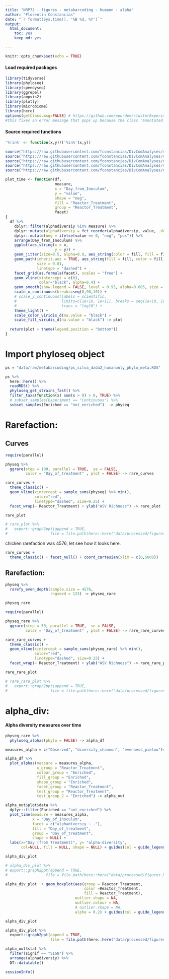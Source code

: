 ```yaml
---
title: "NRP72 - figures - metabarcoding - humann - alpha"
author: "Florentin Constancias"
date: "`r format(Sys.time(), '%B %d, %Y')`"
output: 
  html_document: 
    toc: yes
    keep_md: yes

---
```


```r
knitr::opts_chunk$set(echo = TRUE)
```

#### Load required packages

```r
library(tidyverse)
library(phyloseq)
library(speedyseq)
library(ggrepel)
library(ampvis2)
library(plotly)
library(microbiome)
library(here)
options(getClass.msg=FALSE) # https://github.com/epurdom/clusterExperiment/issues/66
#this fixes an error message that pops up because the class 'Annotated' is defined in two different packages
```

#### Source required functions

```r
'%!in%' <- function(x,y)!('%in%'(x,y))

source("https://raw.githubusercontent.com/fconstancias/DivComAnalyses/master/R/phyloseq_taxa_tests.R")
source("https://raw.githubusercontent.com/fconstancias/DivComAnalyses/master/R/phyloseq_normalisation.R")
source("https://raw.githubusercontent.com/fconstancias/DivComAnalyses/master/R/phyloseq_alpha.R")
source("https://raw.githubusercontent.com/fconstancias/DivComAnalyses/master/R/phyloseq_beta.R")
source("https://raw.githubusercontent.com/fconstancias/DivComAnalyses/master/R/phyloseq_heatmap.R")
```

```r
plot_time <- function(df, 
                      measure,
                      x = "Day_from_Inoculum", 
                      y = "value", 
                      shape = "neg",
                      fill = "Reactor_Treatment",
                      group = "Reactor_Treatment", 
                      facet)
{
  df %>%
    dplyr::filter(alphadiversiy %in% measure) %>%
    dplyr::mutate(alphadiversiy = fct_reorder(alphadiversiy, value, .desc = TRUE)) %>%
    dplyr::mutate(neg = ifelse(value == 0, "neg", "pos")) %>%
    arrange(Day_from_Inoculum) %>%
    ggplot(aes_string(x = x,
                      y = y)) +
    geom_jitter(size=0.5, alpha=0.9, aes_string(color = fill, fill = fill, shape = shape),  show.legend = TRUE) + 
    geom_path(inherit.aes = TRUE, aes_string(fill = fill, color = fill, show.legend = FALSE),
              size = 0.01,
              linetype = "dashed") +
    facet_grid(as.formula(facet), scales = "free") +
    geom_vline(xintercept = c(0),
               color="black", alpha=0.4) +
    geom_smooth(show.legend = FALSE, level = 0.95, alpha=0.005, size = 0.5 ,aes_string(color = fill, fill = fill)) +
    scale_x_continuous(breaks=seq(0,90,10)) +
    # scale_y_continuous(labels = scientific,
    #                    limits=c(1e+10, 1e+11), breaks = seq(1e+10, 1e+11, by = 1e+10),
    #                    trans = "log10") +
    theme_light() +
    scale_color_viridis_d(na.value = "black") +
    scale_fill_viridis_d(na.value = "black") -> plot
  
  return(plot + theme(legend.position = "bottom"))
}
```

# Import phyloseq object

```r
ps = "data/raw/metabarcoding/ps_silva_dada2_humanonly_phylo_meta.RDS"

ps %>% 
  here::here() %>%
  readRDS() %>%
  phyloseq_get_strains_fast() %>% 
  filter_taxa(function(x) sum(x > 0) > 0, TRUE) %>% 
  # subset_samples(Experiment == "Continuous") %>% 
  subset_samples(Enriched == "not_enriched")  -> physeq

```

# Rarefaction:

## Curves
```r
require(parallel)

physeq %>%
  ggrare(step = 100, parallel = TRUE,  se = FALSE, 
         color = "Day_of_treatment" , plot = FALSE) -> rare_curves
```

```r
rare_curves +
  theme_classic() + 
  geom_vline(xintercept = sample_sums(physeq) %>% min(),
             color="red", 
             linetype="dashed", size=0.25) + 
  facet_wrap(~ Reactor_Treatment) + ylab("ASV Richness") -> rare_plot

rare_plot

# rare_plot %>% 
#   export::graph2ppt(append = TRUE,
#                   file = file.path(here::here("data/processed/figures_NRP72")))
```
chicken rarefaction was 4576, let see how it looks here.

```r
rare_curves +
  theme_classic() + facet_null() + coord_cartesian(xlim = c(0,5000))
```

## Rarefaction:

```r
physeq %>% 
  rarefy_even_depth(sample.size = 4576,
                    rngseed = 123) -> physeq_rare

physeq_rare
```

```r
require(parallel)

physeq_rare %>%
  ggrare(step = 50, parallel = TRUE,  se = FALSE, 
         color = "Day_of_treatment" , plot = FALSE) -> rare_rare_curves
```

```r
rare_rare_curves +
  theme_classic() + 
  geom_vline(xintercept = sample_sums(physeq_rare) %>% min(),
             color="red", 
             linetype="dashed", size=0.25) + 
  facet_wrap(~ Reactor_Treatment) + ylab("ASV Richness") -> rare_rare_plot

rare_rare_plot

# rare_rare_plot %>% 
#   export::graph2ppt(append = TRUE,
#                   file = file.path(here::here("data/processed/figures_NRP72")))
```

# alpha_div:

#### Alpha diversity measures over time

```r
physeq_rare %>%
  phyloseq_alphas(phylo = FALSE) -> alpha_df
```

```r
measures_alpha = c("Observed", "diversity_shannon", "evenness_pielou")#, "PD","MNTD", "SES.MPD" ,"bNTI")

alpha_df %>%
  plot_alphas(measure = measures_alpha,
              x_group = "Reactor_Treatment",
              colour_group = "Enriched",
              fill_group = "Enriched",
              shape_group = "Enriched",
              facet_group = "Reactor_Treatment",
              test_group = "Reactor_Treatment",
              test_group_2 = "Enriched") -> alpha_out 
```


```r

alpha_out$plot$data %>%
  dplyr::filter(Enriched == "not_enriched") %>%
  plot_time(measure = measures_alpha,
            x = "Day_of_inoculum",
            facet = c("alphadiversiy ~ ."),
            fill = "Day_of_treatment",
            group = "Day_of_treatment",
            shape = NULL) + 
  labs(x="Day (from Treatment)", y= "alpha-diversity",  
       col=NULL, fill = NULL, shape = NULL) + guides(col = guide_legend(ncol = 3)) -> alpha_div_plot

alpha_div_plot

# alpha_div_plot %>% 
# export::graph2ppt(append = TRUE,
#                 file = file.path(here::here("data/processed/figures_NRP72")))
```


```r

alpha_div_plot  + geom_boxplot(aes(group = Reactor_Treatment,
                                   color =Reactor_Treatment,
                                   fill = Reactor_Treatment),
                               outlier.shape = NA,
                               outlier.colour = NA,
                               # outlier.shape = NA,
                               alpha = 0.2) + guides(col = guide_legend(ncol = 3)) -> alpha_div_plot

alpha_div_plot 

alpha_div_plot %>% 
  export::graph2ppt(append = TRUE,
                    file = file.path(here::here("data/processed/figures_NRP72")))
```

```r
alpha_out$stat %>% 
  filter(signif == "SIGN") %>% 
  arrange(alphadiversiy) %>% 
  DT::datatable()
```

```r
sessionInfo()
```
